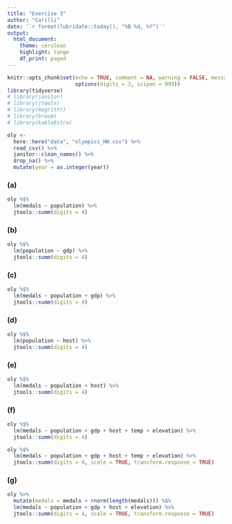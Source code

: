 ```yaml
---
title: "Exercise 3"
author: "Carilli"
date: '`r format(lubridate::today(), "%B %d, %Y")`'
output: 
  html_document:
    theme: cerulean
    highlight: tango
    df_print: paged
---
```


```r
knitr::opts_chunk$set(echo = TRUE, comment = NA, warning = FALSE, message = FALSE,
                      options(digits = 3, scipen = 999))
library(tidyverse)
# library(janitor)
# library(jtools)
# library(magrittr)
# library(broom)
# library(kableExtra)
```

```r
oly <- 
  here::here("data", "olympics_HW.csv") %>% 
  read_csv() %>% 
  janitor::clean_names() %>%
  drop_na() %>% 
  mutate(year = as.integer(year))
```

### (a)

```r
oly %$% 
  lm(medals ~ population) %>% 
  jtools::summ(digits = 4)
```


### (b)

```r
oly %$% 
  lm(population ~ gdp) %>% 
  jtools::summ(digits = 4)
```


### (c)

```r
oly %$% 
  lm(medals ~ population + gdp) %>% 
  jtools::summ(digits = 4)
```


### (d)

```r
oly %$% 
  lm(population ~ host) %>% 
  jtools::summ(digits = 4)
```

### (e)

```r
oly %$% 
  lm(medals ~ population + host) %>% 
  jtools::summ(digits = 4)
```

### (f)

```r
oly %$% 
  lm(medals ~ population + gdp + host + temp + elevation) %>% 
  jtools::summ(digits = 4)

oly %$% 
  lm(medals ~ population + gdp + host + temp + elevation) %>% 
  jtools::summ(digits = 4, scale = TRUE, transform.response = TRUE)

```

### (g)

```r
oly %>% 
  mutate(medals = medals + rnorm(length(medals))) %$% 
  lm(medals ~ population + gdp + host + elevation) %>% 
  jtools::summ(digits = 4, scale = TRUE, transform.response = TRUE)
```

